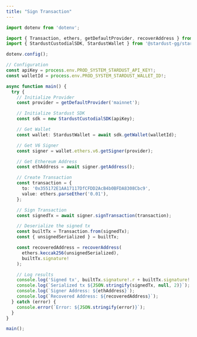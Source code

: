 ```yaml
---
title: "Sign Transaction"
---
```


```typescript ts
import dotenv from 'dotenv';

import { Transaction, ethers, getDefaultProvider, recoverAddress } from 'ethers_v6';
import { StardustCustodialSDK, StardustWallet } from '@stardust-gg/stardust-custodial-sdk';

dotenv.config();

// Configuration
const apiKey = process.env.PROD_SYSTEM_STARDUST_API_KEY!;
const walletId = process.env.PROD_SYSTEM_STARDUST_WALLET_ID!;

async function main() {
  try {
    // Initialize Provider
    const provider = getDefaultProvider('mainnet');

    // Initialize Stardust SDK
    const sdk = new StardustCustodialSDK(apiKey);

    // Get Wallet
    const wallet: StardustWallet = await sdk.getWallet(walletId);

    // Get V6 Signer
    const signer = wallet.ethers.v6.getSigner(provider);

    // Get Ethereum Address
    const ethAddress = await signer.getAddress();

    // Create Transaction
    const transaction = {
      to: '0x355172E1AA17117DfCFDD2AcB4b0BFDA8308Cbc9',
      value: ethers.parseEther('0.01'),
    };

    // Sign Transaction
    const signedTx = await signer.signTransaction(transaction);

    // Deserialize the signed tx
    const builtTx = Transaction.from(signedTx);
    const { unsignedSerialized } = builtTx;

    const recoveredAddress = recoverAddress(
      ethers.keccak256(unsignedSerialized),
      builtTx.signature!
    );

    // Log results
    console.log('Signed tx', builtTx.signature!.r + builtTx.signature!.s + builtTx.signature!.v);
    console.log(`Serialized tx ${JSON.stringify(signedTx, null, 2)}`);
    console.log(`Signer Address: ${ethAddress}`);
    console.log(`Recovered Address: ${recoveredAddress}`);
  } catch (error) {
    console.error(`Error: ${JSON.stringify(error)}`);
  }
}

main();
```